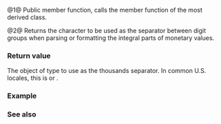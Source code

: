 {{cpp/locale/moneypunct/title|thousands_sep, do_thousands_sep}}
{{cpp/locale/moneypunct/navbar}}
{{dcl begin}}
{{dcl header|locale}}
{{dcl|num=1|1=
public:
char_type thousands_sep() const;
}}
{{dcl|num=2|1=
protected:
virtual char_type do_thousands_sep() const;
}}
{{dcl end}}

@1@ Public member function, calls the member function {{tt|do_thousands_sep}} of the most derived class.

@2@ Returns the character to be used as the separator between digit groups when parsing or formatting the integral parts of monetary values. 

===Return value===
The object of type {{tt|char_type}} to use as the thousands separator. In common U.S. locales, this is {{c|','}} or {{c|L','}}.

===Example===
{{cpp/locale/moneypunct/example1}}

===See also===
{{dsc begin}}
{{dsc inc|cpp/locale/moneypunct/dsc do_grouping}}
{{dsc end}}

{{langlinks|de|es|fr|it|ja|pt|ru|zh}}